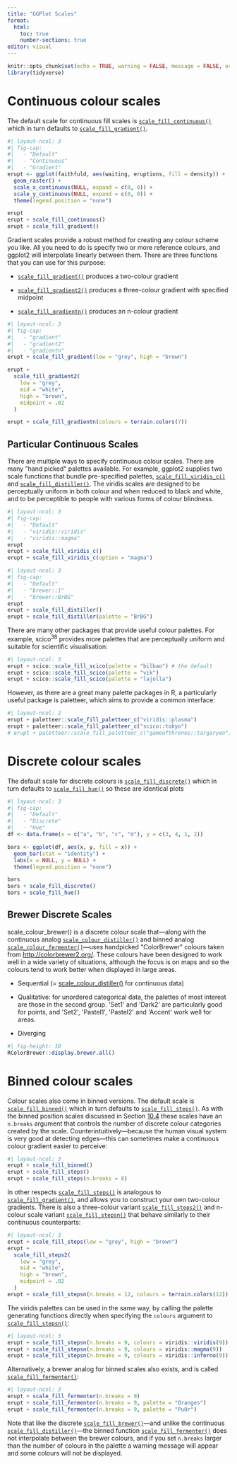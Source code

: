 ```yaml
---
title: "GGPlot Scales"
format: 
  html:
    toc: true
    number-sections: true
editor: visual
---
```


```r
knitr::opts_chunk$set(echo = TRUE, warning = FALSE, message = FALSE, error = FALSE)
library(tidyverse)
```

# **Continuous colour scales**

The default scale for continuous fill scales is [`scale_fill_continuous()`](https://ggplot2.tidyverse.org/reference/scale_colour_continuous.html) which in turn defaults to [`scale_fill_gradient()`](https://ggplot2.tidyverse.org/reference/scale_gradient.html).

```r
#| layout-ncol: 3
#| fig-cap: 
#|   - "Default"
#|   - "Continuous"
#|   - "Gradient"
erupt <- ggplot(faithfuld, aes(waiting, eruptions, fill = density)) +
  geom_raster() +
  scale_x_continuous(NULL, expand = c(0, 0)) + 
  scale_y_continuous(NULL, expand = c(0, 0)) + 
  theme(legend.position = "none")

erupt
erupt + scale_fill_continuous() 
erupt + scale_fill_gradient() 
```

Gradient scales provide a robust method for creating any colour scheme you like. All you need to do is specify two or more reference colours, and ggplot2 will interpolate linearly between them. There are three functions that you can use for this purpose:

-   [`scale_fill_gradient()`](https://ggplot2.tidyverse.org/reference/scale_gradient.html) produces a two-colour gradient

-   [`scale_fill_gradient2()`](https://ggplot2.tidyverse.org/reference/scale_gradient.html) produces a three-colour gradient with specified midpoint

-   [`scale_fill_gradientn()`](https://ggplot2.tidyverse.org/reference/scale_gradient.html) produces an n-colour gradient

```r
#| layout-ncol: 3
#| fig-cap: 
#|   - "gradient"
#|   - "gradient2"
#|   - "gradientn"
erupt + scale_fill_gradient(low = "grey", high = "brown")

erupt + 
  scale_fill_gradient2(
    low = "grey", 
    mid = "white", 
    high = "brown", 
    midpoint = .02
  )

erupt + scale_fill_gradientn(colours = terrain.colors(7))
```

## Particular Continuous Scales

There are multiple ways to specify continuous colour scales. There are many \"hand picked\" palettes available. For example, ggplot2 supplies two scale functions that bundle pre-specified palettes, [`scale_fill_viridis_c()`](https://ggplot2.tidyverse.org/reference/scale_viridis.html) and [`scale_fill_distiller()`](https://ggplot2.tidyverse.org/reference/scale_brewer.html). The viridis scales are designed to be perceptually uniform in both colour and when reduced to black and white, and to be perceptible to people with various forms of colour blindness.

```r
#| layout-ncol: 3
#| fig-cap: 
#|   - "Default"
#|   - "viridis::viridis"
#|   - "viridis::magma"
erupt
erupt + scale_fill_viridis_c()
erupt + scale_fill_viridis_c(option = "magma")
```

```r
#| layout-ncol: 3
#| fig-cap: 
#|   - "Default"
#|   - "brewer::1"
#|   - "brewer::BrBG"
erupt
erupt + scale_fill_distiller()
erupt + scale_fill_distiller(palette = "BrBG")
```

There are many other packages that provide useful colour palettes. For example, scico^38^ provides more palettes that are perceptually uniform and suitable for scientific visualisation:

```r
#| layout-ncol: 3
erupt + scico::scale_fill_scico(palette = "bilbao") # the default
erupt + scico::scale_fill_scico(palette = "vik")
erupt + scico::scale_fill_scico(palette = "lajolla")
```

However, as there are a great many palette packages in R, a particularly useful package is paletteer, which aims to provide a common interface:

```r
#| layout-ncol: 2
erupt + paletteer::scale_fill_paletteer_c("viridis::plasma")
erupt + paletteer::scale_fill_paletteer_c("scico::tokyo")
# erupt + paletteer::scale_fill_paletteer_c("gameofthrones::targaryen")
```

# Discrete colour scales

The default scale for discrete colours is [`scale_fill_discrete()`](https://ggplot2.tidyverse.org/reference/scale_colour_discrete.html) which in turn defaults to [`scale_fill_hue()`](https://ggplot2.tidyverse.org/reference/scale_hue.html) so these are identical plots

```r
#| layout-ncol: 3
#| fig-cap: 
#|   - "Default"
#|   - "Discrete"
#|   - "Hue"
df <- data.frame(x = c("a", "b", "c", "d"), y = c(3, 4, 1, 2))

bars <- ggplot(df, aes(x, y, fill = x)) + 
  geom_bar(stat = "identity") + 
  labs(x = NULL, y = NULL) +
  theme(legend.position = "none")

bars
bars + scale_fill_discrete()
bars + scale_fill_hue()
```

## Brewer Discrete Scales

scale_colour_brewer() is a discrete colour scale that---along with the continuous analog [`scale_colour_distiller()`](https://ggplot2.tidyverse.org/reference/scale_brewer.html) and binned analog [`scale_colour_fermenter()`](https://ggplot2.tidyverse.org/reference/scale_brewer.html)---uses handpicked \"ColorBrewer\" colours taken from <http://colorbrewer2.org/>. These colours have been designed to work well in a wide variety of situations, although the focus is on maps and so the colours tend to work better when displayed in large areas.

-   Sequential (= [scale_colour_distiller()](https://ggplot2.tidyverse.org/reference/scale_brewer.html) for continuous data)

-   Qualitative: for unordered categorical data, the palettes of most interest are those in the second group. \'Set1\' and \'Dark2\' are particularly good for points, and \'Set2\', \'Pastel1\', \'Pastel2\' and \'Accent\' work well for areas.

-   Diverging

```r
#| fig-height: 10
RColorBrewer::display.brewer.all()
```

# Binned colour scales

Colour scales also come in binned versions. The default scale is [`scale_fill_binned()`](https://ggplot2.tidyverse.org/reference/scale_colour_continuous.html) which in turn defaults to [`scale_fill_steps()`](https://ggplot2.tidyverse.org/reference/scale_steps.html). As with the binned position scales discussed in Section [10.4](https://ggplot2-book.org/scale-position.html#binned-position) these scales have an `n.breaks` argument that controls the number of discrete colour categories created by the scale. Counterintuitively---because the human visual system is very good at detecting edges---this can sometimes make a continuous colour gradient easier to perceive:

```r
#| layout-ncol: 3
erupt + scale_fill_binned()
erupt + scale_fill_steps()
erupt + scale_fill_steps(n.breaks = 8)
```

In other respects [`scale_fill_steps()`](https://ggplot2.tidyverse.org/reference/scale_steps.html) is analogous to [`scale_fill_gradient()`](https://ggplot2.tidyverse.org/reference/scale_gradient.html), and allows you to construct your own two-colour gradients. There is also a three-colour variant [`scale_fill_steps2()`](https://ggplot2.tidyverse.org/reference/scale_steps.html) and n-colour scale variant [`scale_fill_stepsn()`](https://ggplot2.tidyverse.org/reference/scale_steps.html) that behave similarly to their continuous counterparts:

```r
#| layout-ncol: 3
erupt + scale_fill_steps(low = "grey", high = "brown")
erupt + 
  scale_fill_steps2(
    low = "grey", 
    mid = "white", 
    high = "brown", 
    midpoint = .02
  )
erupt + scale_fill_stepsn(n.breaks = 12, colours = terrain.colors(12))
```

The viridis palettes can be used in the same way, by calling the palette generating functions directly when specifying the `colours` argument to [`scale_fill_stepsn()`](https://ggplot2.tidyverse.org/reference/scale_steps.html):

```r
#| layout-ncol: 3
erupt + scale_fill_stepsn(n.breaks = 9, colours = viridis::viridis(9))
erupt + scale_fill_stepsn(n.breaks = 9, colours = viridis::magma(9))
erupt + scale_fill_stepsn(n.breaks = 9, colours = viridis::inferno(9))
```

Alternatively, a brewer analog for binned scales also exists, and is called [`scale_fill_fermenter()`](https://ggplot2.tidyverse.org/reference/scale_brewer.html):

```r
#| layout-ncol: 3
erupt + scale_fill_fermenter(n.breaks = 9)
erupt + scale_fill_fermenter(n.breaks = 9, palette = "Oranges")
erupt + scale_fill_fermenter(n.breaks = 9, palette = "PuOr")
```

Note that like the discrete [`scale_fill_brewer()`](https://ggplot2.tidyverse.org/reference/scale_brewer.html)---and unlike the continuous [`scale_fill_distiller()`](https://ggplot2.tidyverse.org/reference/scale_brewer.html)---the binned function [`scale_fill_fermenter()`](https://ggplot2.tidyverse.org/reference/scale_brewer.html) does not interpolate between the brewer colours, and if you set `n.breaks` larger than the number of colours in the palette a warning message will appear and some colours will not be displayed.
